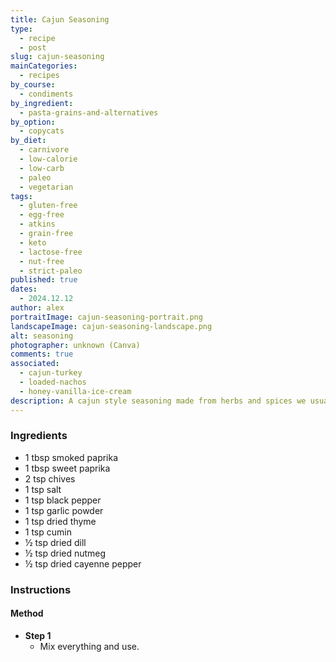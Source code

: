 ```yaml
---
title: Cajun Seasoning
type:
  - recipe
  - post
slug: cajun-seasoning
mainCategories:
  - recipes
by_course:
  - condiments
by_ingredient:
  - pasta-grains-and-alternatives
by_option:
  - copycats
by_diet:
  - carnivore
  - low-calorie
  - low-carb
  - paleo
  - vegetarian
tags:
  - gluten-free
  - egg-free
  - atkins
  - grain-free
  - keto
  - lactose-free
  - nut-free
  - strict-paleo
published: true
dates:
  - 2024.12.12
author: alex
portraitImage: cajun-seasoning-portrait.png
landscapeImage: cajun-seasoning-landscape.png
alt: seasoning
photographer: unknown (Canva)
comments: true
associated:
  - cajun-turkey
  - loaded-nachos
  - honey-vanilla-ice-cream
description: A cajun style seasoning made from herbs and spices we usually have in, ready and available. It's mild enough for me, so probably little more than a blip of heat for others, add more cayenne to make a blip into a bleep.
---
```


<Ingredients>

### Ingredients

- 1 tbsp smoked paprika
- 1 tbsp sweet paprika
- 2 tsp chives
- 1 tsp salt
- 1 tsp black pepper
- 1 tsp garlic powder
- 1 tsp dried thyme
- 1 tsp cumin
- ½ tsp dried dill
- ½ tsp dried nutmeg
- ½ tsp dried cayenne pepper

</Ingredients>

<Instructions>

### Instructions

#### Method

- **Step 1**
  - Mix everything and use.

</Instructions>
